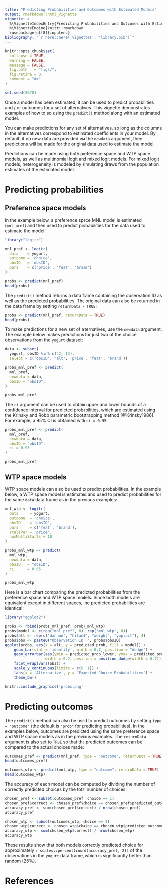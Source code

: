 ```yaml
---
title: "Predicting Probabilities and Outcomes with Estimated Models"
output: rmarkdown::html_vignette
vignette: >
  %\VignetteIndexEntry{Predicting Probabilities and Outcomes with Estimated Models}
  %\VignetteEngine{knitr::rmarkdown}
  \usepackage[utf8]{inputenc}
bibliography: "`r here::here('vignettes', 'library.bib')`"
---
```


```r
knitr::opts_chunk$set(
  collapse = TRUE,
  warning = FALSE,
  message = FALSE,
  fig.path   = "figs/",
  fig.retina = 3,
  comment = "#>"
)

set.seed(5678)
```

Once a model has been estimated, it can be used to predict probabilities and / or outcomes for a set of alternatives. This vignette demonstrates examples of how to so using the `predict()` method along with an estimated model.

You can make predictions for any set of alternatives, so long as the columns in the alternatives correspond to estimated coefficients in your model. By default, if no new data are provided via the `newdata` argument, then predictions will be made for the original data used to estimate the model.

Predictions can be made using both preference space and WTP space models, as well as multinomial logit and mixed logit models. For mixed logit models, heterogeneity is modeled by simulating draws from the population estimates of the estimated model.

# Predicting probabilities

## Preference space models

In the example below, a preference space MNL model is estimated (`mnl_pref`) and then used to predict probabilities for the data used to estimate the model:

```r
library("logitr")

mnl_pref <- logitr(
  data    = yogurt,
  outcome = 'choice',
  obsID   = 'obsID',
  pars    = c('price', 'feat', 'brand')
)

probs <- predict(mnl_pref)
head(probs)
```

The `predict()` method returns a data frame containing the observation ID as well as the predicted probabilities. The original data can also be returned in the data frame by setting `returnData = TRUE`:

```r
probs <- predict(mnl_pref, returnData = TRUE)
head(probs)
```

To make predictions for a new set of alternatives, use the `newdata` argument. The example below makes predictions for just two of the choice observations from the `yogurt` dataset:

```r
data <- subset(
  yogurt, obsID %in% c(42, 13),
  select = c('obsID', 'alt', 'price', 'feat', 'brand'))

probs_mnl_pref <- predict(
  mnl_pref,
  newdata = data,
  obsID = "obsID",
)

probs_mnl_pref
```

The `ci` argument can be used to obtain upper and lower bounds of a confidence interval for predicted probabilities, which are estimated using the Krinsky and Robb parametric bootstrapping method [@Krinsky1986]. For example, a 95% CI is obtained with `ci = 0.95`:

```r
probs_mnl_pref <- predict(
  mnl_pref,
  newdata = data,
  obsID = "obsID",
  ci = 0.95
)

probs_mnl_pref
```

## WTP space models

WTP space models can also be used to predict probabilities. In the example below, a WTP space model is estimated and used to predict probabilities for the same `data` data frame as in the previous examples:

```r
mnl_wtp <- logitr(
  data     = yogurt,
  outcome  = 'choice',
  obsID    = 'obsID',
  pars     = c('feat', 'brand'),
  scalePar = 'price',
  numMultiStarts = 10
)

probs_mnl_wtp <- predict(
  mnl_wtp,
  newdata = data,
  obsID   = "obsID",
  ci      = 0.95
)

probs_mnl_wtp
```

Here is a bar chart comparing the predicted probabilities from the preference space and WTP space models. Since both models are equivalent except in different spaces, the predicted probabilities are identical:

```r
library("ggplot2")

probs <- rbind(probs_mnl_pref, probs_mnl_wtp)
probs$model <- c(rep("mnl_pref", 8), rep("mnl_wtp", 8))
probs$alt <- rep(c("dannon", "hiland", "weight", "yoplait"), 4)
probs$obs <- paste0("Observation ID: ", probs$obsID)
ggplot(probs, aes(x = alt, y = predicted_prob, fill = model)) +
    geom_bar(stat = 'identity', width = 0.7, position = "dodge") +
    geom_errorbar(aes(ymin = predicted_prob_lower, ymax = predicted_prob_upper),
                  width = 0.2, position = position_dodge(width = 0.7)) +
    facet_wrap(vars(obs)) +
    scale_y_continuous(limits = c(0, 1)) +
    labs(x = 'Alternative', y = 'Expected Choice Probabilities') +
    theme_bw()
```

```r
knitr::include_graphics('probs.png')
```

# Predicting outcomes

The `predict()` method can also be used to predict outcomes by setting `type = "outcome"` (the default is `"prob"` for predicting probabilities). In the examples below, outcomes are predicted using the same preference space and WTP space models as in the previous examples. The `returnData` argument is also set to `TRUE` so that the predicted outcomes can be compared to the actual choices made:

```r
outcomes_pref <- predict(mnl_pref, type = "outcome", returnData = TRUE)
head(outcomes_pref)

outcomes_wtp <- predict(mnl_wtp, type = "outcome", returnData = TRUE)
head(outcomes_wtp)
```

The accuracy of each model can be computed by dividing the number of correctly predicted choices by the total number of choices:

```r
chosen_pref <- subset(outcomes_pref, choice == 1)
chosen_pref$correct <- chosen_pref$choice == chosen_pref$predicted_outcome
accuracy_pref <- sum(chosen_pref$correct) / nrow(chosen_pref)
accuracy_pref

chosen_wtp <- subset(outcomes_wtp, choice == 1)
chosen_wtp$correct <- chosen_wtp$choice == chosen_wtp$predicted_outcome
accuracy_wtp <- sum(chosen_wtp$correct) / nrow(chosen_wtp)
accuracy_wtp
```

These results show that both models correctly predicted choice for approximately `r scales::percent(round(accuracy_pref, 2))` of the observations in the `yogurt` data frame, which is significantly better than random (25%).

# References
